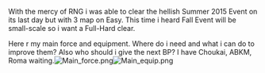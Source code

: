 With the mercy of RNG i was able to clear the hellish Summer 2015 Event on its last day but with 3 map on Easy. This time i heard Fall Event will be small-scale so i want a Full-Hard clear.

Here r my main force and equipment. Where do i need and what i can do to improve them? Also who should i give the next BP? I have Choukai, ABKM, Roma waiting.[[File:Main_force.png|thumb]][[File:Main_equip.png|thumb]]<ac_metadata title="Aiming for Full-Hard, need lots of advice"> </ac_metadata>